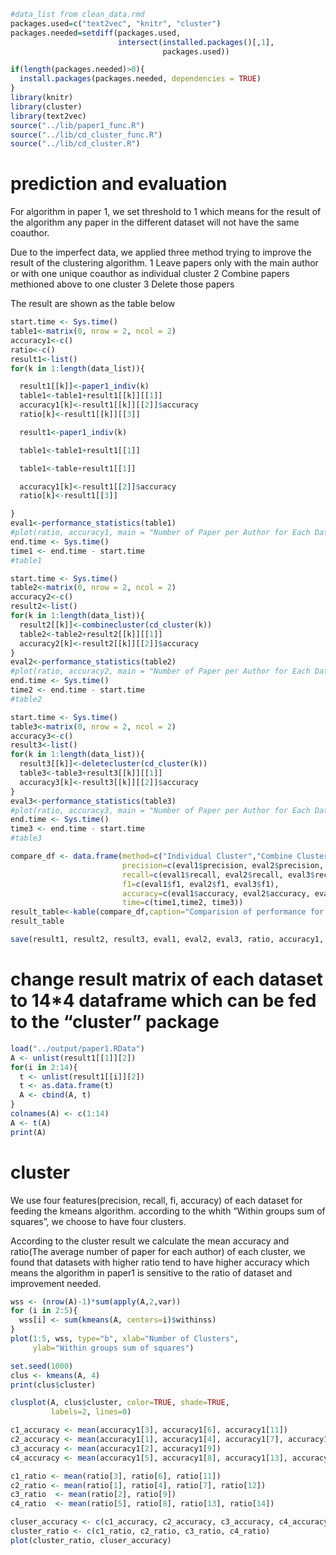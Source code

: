


```r
#data_list from clean_data.rmd
packages.used=c("text2vec", "knitr", "cluster")
packages.needed=setdiff(packages.used, 
                        intersect(installed.packages()[,1], 
                                  packages.used))

if(length(packages.needed)>0){
  install.packages(packages.needed, dependencies = TRUE)
}
library(knitr)
library(cluster)
library(text2vec)
source("../lib/paper1_func.R")
source("../lib/cd_cluster_func.R")
source("../lib/cd_cluster.R")
```
# prediction and evaluation
For algorithm in paper 1, we set threshold to 1 which means for the result of the algorithm any paper in the different dataset will not have the same coauthor.

Due to the imperfect data, we applied three method trying to improve the result of the clustering algorithm.
1 Leave papers only with the main author or with one unique coauthor as individual cluster
2 Combine papers methioned above to one cluster
3 Delete those papers 

The result are shown as the table below 
```r
start.time <- Sys.time()
table1<-matrix(0, nrow = 2, ncol = 2)
accuracy1<-c()
ratio<-c()
result1<-list()
for(k in 1:length(data_list)){

  result1[[k]]<-paper1_indiv(k)
  table1<-table1+result1[[k]][[1]]
  accuracy1[k]<-result1[[k]][[2]]$accuracy
  ratio[k]<-result1[[k]][[3]]

  result1<-paper1_indiv(k)

  table1<-table1+result1[[1]]

  table1<-table+result1[[1]]

  accuracy1[k]<-result1[[2]]$accuracy
  ratio[k]<-result1[[3]]

}
eval1<-performance_statistics(table1)
#plot(ratio, accuracy1, main = "Number of Paper per Author for Each Dataset vs Accuracy")
end.time <- Sys.time()
time1 <- end.time - start.time
#table1
```
```r
start.time <- Sys.time()
table2<-matrix(0, nrow = 2, ncol = 2)
accuracy2<-c()
result2<-list()
for(k in 1:length(data_list)){
  result2[[k]]<-combinecluster(cd_cluster(k))
  table2<-table2+result2[[k]][[1]]
  accuracy2[k]<-result2[[k]][[2]]$accuracy
}
eval2<-performance_statistics(table2)
#plot(ratio, accuracy2, main = "Number of Paper per Author for Each Dataset vs Accuracy")
end.time <- Sys.time()
time2 <- end.time - start.time
#table2
```
```r
start.time <- Sys.time()
table3<-matrix(0, nrow = 2, ncol = 2)
accuracy3<-c()
result3<-list()
for(k in 1:length(data_list)){
  result3[[k]]<-deletecluster(cd_cluster(k))
  table3<-table3+result3[[k]][[1]]
  accuracy3[k]<-result3[[k]][[2]]$accuracy
}
eval3<-performance_statistics(table3)
#plot(ratio, accuracy3, main = "Number of Paper per Author for Each Dataset vs Accuracy")
end.time <- Sys.time()
time3 <- end.time - start.time
#table3
```
```r
compare_df <- data.frame(method=c("Individual Cluster","Combine Cluster","Delete Cluster"),
                         precision=c(eval1$precision, eval2$precision, eval3$precision),
                         recall=c(eval1$recall, eval2$recall, eval3$recall),
                         f1=c(eval1$f1, eval2$f1, eval3$f1),
                         accuracy=c(eval1$accuracy, eval2$accuracy, eval3$accuracy),
                         time=c(time1,time2, time3))
result_table<-kable(compare_df,caption="Comparision of performance for three clustering methods",digits = 2)
result_table
```

```r
save(result1, result2, result3, eval1, eval2, eval3, ratio, accuracy1, accuracy2, accuracy3, time1, time2, time3, result_table, table1, table2, table3, file = "../output/paper1.RData")
```

# change result matrix of each dataset to 14*4 dataframe which can be fed to the "cluster" package 
```r
load("../output/paper1.RData")
A <- unlist(result1[[1]][2])
for(i in 2:14){
  t <- unlist(result1[[i]][2])
  t <- as.data.frame(t)
  A <- cbind(A, t)
}
colnames(A) <- c(1:14)
A <- t(A)
print(A)
```
# cluster 
We use four features(precision, recall, fi, accuracy) of each dataset for feeding the kmeans algorithm.
according to the whith "Within groups sum of squares", we choose to have four clusters.

According to the cluster result we calculate the mean accuracy and ratio(The average number of paper for each author) of each cluster, we found that datasets with higher ratio tend to have higher accuracy which means the algorithm in paper1 is sensitive to the ratio of dataset and improvement needed.
```r
wss <- (nrow(A)-1)*sum(apply(A,2,var))
for (i in 2:5){
  wss[i] <- sum(kmeans(A, centers=i)$withinss)
}
plot(1:5, wss, type="b", xlab="Number of Clusters",
     ylab="Within groups sum of squares")

set.seed(1000)
clus <- kmeans(A, 4)
print(clus$cluster)

clusplot(A, clus$cluster, color=TRUE, shade=TRUE, 
         labels=2, lines=0)

c1_accuracy <- mean(accuracy1[3], accuracy1[6], accuracy1[11])
c2_accuracy <- mean(accuracy1[1], accuracy1[4], accuracy1[7], accuracy1[12])
c3_accuracy <- mean(accuracy1[2], accuracy1[9])
c4_accuracy <- mean(accuracy1[5], accuracy1[8], accuracy1[13], accuracy1[14])

c1_ratio <- mean(ratio[3], ratio[6], ratio[11])
c2_ratio <- mean(ratio[1], ratio[4], ratio[7], ratio[12])
c3_ratio  <- mean(ratio[2], ratio[9])
c4_ratio  <- mean(ratio[5], ratio[8], ratio[13], ratio[14])

cluser_accuracy <- c(c1_accuracy, c2_accuracy, c3_accuracy, c4_accuracy)
cluster_ratio <- c(c1_ratio, c2_ratio, c3_ratio, c4_ratio)
plot(cluster_ratio, cluser_accuracy)
```

